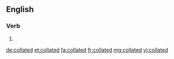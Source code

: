 ==English==

===Verb===
{{head|en|verb form}}

# {{en-past of|collate}}

[[de:collated]]
[[et:collated]]
[[fa:collated]]
[[fr:collated]]
[[mg:collated]]
[[vi:collated]]